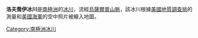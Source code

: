 {{unreferenced|time=2013-10-27T07:50:29+00:00}}
{{coord|70|48|S|160|10|E|source:GNIS|display=title}}

'''洛夫喬伊冰川'''是[[南極洲|南極洲]]的[[冰川|冰川]]，流經[[烏薩爾普山脈|烏薩爾普山脈]]，該冰川根據[[美國地質調查局|美國地質調查局]]的測量和[[美國海軍|美國海軍]]的空中照片被繪入地圖。

{{Antarctica-geo-stub}}
[[Category:南極洲冰川|Category:南極洲冰川]]